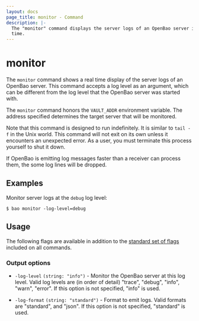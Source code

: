 ```yaml
---
layout: docs
page_title: monitor - Command
description: |-
  The "monitor" command displays the server logs of an OpenBao server in real
  time.
---
```


# monitor

The `monitor` command shows a real time display of the server logs of an OpenBao
server. This command accepts a log level as an argument, which can be different
from the log level that the OpenBao server was started with.

The `monitor` command honors the `VAULT_ADDR` environment variable. The address
specified determines the target server that will be monitored.

Note that this command is designed to run indefinitely. It is similar to
`tail -f` in the Unix world. This command will not exit on its own unless
it encounters an unexpected error. As a user, you must terminate this
process yourself to shut it down.

If OpenBao is emitting log messages faster than a receiver can process them, the
some log lines will be dropped.

## Examples

Monitor server logs at the `debug` log level:

```shell-session
$ bao monitor -log-level=debug
```

## Usage

The following flags are available in addition to the [standard set of
flags](/docs/commands) included on all commands.

### Output options

- `-log-level` `(string: "info")` - Monitor the OpenBao server at this log level.
  Valid log levels are (in order of detail) "trace", "debug", "info",
  "warn", "error". If this option is not specified, "info" is used.

- `-log-format` `(string: "standard")` - Format to emit logs.
  Valid formats are "standard", and "json". 
  If this option is not specified, "standard" is used.
